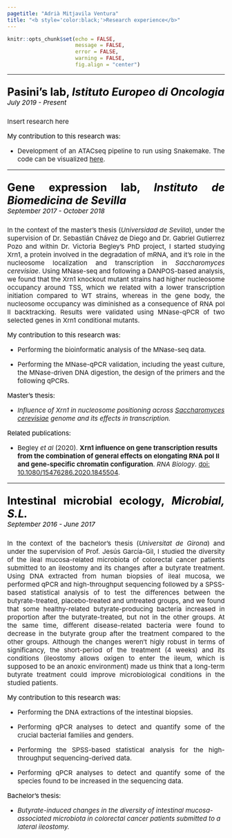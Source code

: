 ```yaml
---
pagetitle: "Adrià Mitjavila Ventura"
title: "<b style='color:black;'>Research experience</b>"
---
```


```r
knitr::opts_chunk$set(echo = FALSE,
                      message = FALSE,
                      error = FALSE,
                      warning = FALSE, 
                      fig.align = "center")
```

***

<p style='font-size:25px; color:black;' align='justify'> <b>Pasini's lab, <i>Istituto Europeo di Oncologia</i></b>
<br> <i style='font-size:15px;' align='justify'> July 2019 - Present </i></p>

<p style='font-size:15px;' align='justify'>Insert research here</p>

<p style='font-size:15px;color:black;' align='justify'>My contribution to this research was: </p>

* <p style='font-size:15px;' align='justify'>Development of an ATACseq pipeline to run using Snakemake. The code can be visualized [here](https://github.com/amitjavilaventura/ATACseq-snakemake).</p>

***

<p style='font-size:25px; color:black;' align='justify'> <b>Gene expression lab, <i>Instituto de Biomedicina de Sevilla</i></b><br>
<i style='font-size:15px;' align='justify'> September 2017 - October 2018 </i></p>

<p style='font-size:15px;' align='justify'>In the context of the master's thesis (<i>Universidad de Sevilla</i>), under the supervision of Dr. Sebastián Chávez de Diego and Dr. Gabriel Gutierrez Pozo and within Dr. Victoria Begley's PhD project, I started studying Xrn1, a protein involved in the degradation of mRNA, and it's role in the nucleosome localization and transcription in <i>Saccharomyces cerevisiae</i>. Using MNase-seq and following a DANPOS-based analysis, we found that the Xrn1 knockout mutant strains had higher nucleosome occupancy around TSS, which we related with a lower transcription initiation compared to WT strains, whereas in the gene body, the nucleosome occupancy was diminished as a consequence of RNA pol II backtracking. Results were validated using MNase-qPCR of two selected genes in Xrn1 conditional mutants. </p> 

<p style='font-size:15px;color:black;' align='justify'>My contribution to this research was: </p>

* <p style='font-size:15px;' align='justify'>Performing the bioinformatic analysis of the MNase-seq data.</p>
* <p style='font-size:15px;' align='justify'>Performing the MNase-qPCR validation, including the yeast culture, the MNase-driven DNA digestion, the design of the primers and the following qPCRs.</p>

<p style='font-size:15px;color:black;' align='justify'> Master's thesis: </p>

* <em style='font-size:15px;' align='justify'> Influence of Xrn1 in nucleosome positioning across <ins>Saccharomyces cerevisiae</ins> genome and its effects in transcription.</em></p>

<p style='font-size:15px;color:black;' align='justify'> Related publications: </p>

* <p style='font-size:15px;'> Begley *et al* (2020). **Xrn1 influence on gene transcription results from the combination of general effects on elongating RNA pol II and gene-specific chromatin configuration**. *RNA Biology*. [doi: 10.1080/15476286.2020.1845504](https://doi.org/10.1080/15476286.2020.1845504).</p>

***

<p style='font-size:25px; color:black;' align='justify'> <b>Intestinal microbial ecology, <i>Microbial, S.L.</i></b>
<br> <i style='font-size:15px;' align='justify'> September 2016 - June 2017 </i></p>

<p style='font-size:15px;' align='justify'> In the context of the bachelor's thesis (<i>Universitat de Girona</i>) and under the supervision of Prof. Jesús García-Gil, I studied the diversity of the ileal mucosa-related microbiota of colorectal cancer patients submitted to an ileostomy and its changes after a butyrate treatment. Using DNA extracted from human biopsies of ileal mucosa, we performed qPCR and high-throughput sequencing followed by a SPSS-based statistical analysis of to test the differences between the butyrate-treated, placebo-treated and untreated groups, and we found that some healthy-related butyrate-producing bacteria increased in proportion after the butyrate-treated, but not in the other groups. At the same time, different disease-related bacteria were found to decrease in the butyrate group after the treatment compared to the other groups. Although the changes weren't higly robust in terms of significancy, the short-period of the treatment (4 weeks) and its conditions (ileostomy allows oxigen to enter the ileum, which is supposed to be an anoxic environment) made us think that a long-term butyrate treatment could improve microbiological conditions in the studied patients.</p>

<p style='font-size:15px;color:black;' align='justify'> My contribution to this research was:</p>

* <p style='font-size:15px;' align='justify'>Performing the DNA extractions of the intestinal biopsies.</p>
* <p style='font-size:15px;' align='justify'>Performing qPCR analyses to detect and quantify some of the crucial bacterial families and genders.</p>
* <p style='font-size:15px;' align='justify'>Performing the SPSS-based statistical analysis for the high-throughput sequencing-derived data.</p>
* <p style='font-size:15px;' align='justify'>Performing qPCR analyses to detect and quantify some of the species found to be increased in the sequencing data.</p>

<p style='font-size:15px;color:black;' align='justify'> Bachelor's thesis: </p> 

* <em style='font-size:15px;' align='justify'> Butyrate-induced changes in the diversity of intestinal mucosa-associated microbiota in colorectal cancer patients submitted to a lateral ileostomy. </em></p>



<br><br><br><br>
<br><br><br><br>
<br><br><br><br>